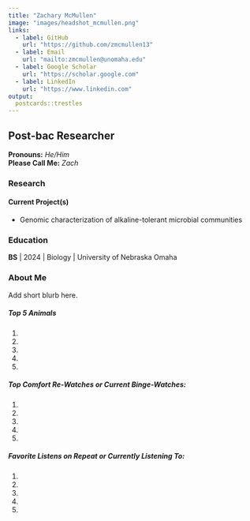 ```yaml
---
title: "Zachary McMullen"
image: "images/headshot_mcmullen.png"
links:
  - label: GitHub
    url: "https://github.com/zmcmullen13"
  - label: Email
    url: "mailto:zmcmullen@unomaha.edu"
  - label: Google Scholar
    url: "https://scholar.google.com"
  - label: LinkedIn
    url: "https://www.linkedin.com"
output:
  postcards::trestles
---
```

 

## Post-bac Researcher

**Pronouns:** *He/Him*  
**Please Call Me:**  *Zach*

### Research 

#### Current Project(s)

- Genomic characterization of alkaline-tolerant microbial communities

### Education

**BS**  | 2024 | Biology | University of Nebraska Omaha  

### About Me

Add short blurb here.

##### Top 5 Animals

1.  
2.  
3.  
4.  
5.  

##### Top Comfort Re-Watches or Current Binge-Watches:

1.  
2.  
3.  
4.  
5.  
  
##### Favorite Listens on Repeat or Currently Listening To:

1.  
2.  
3.  
4.  
5.  

